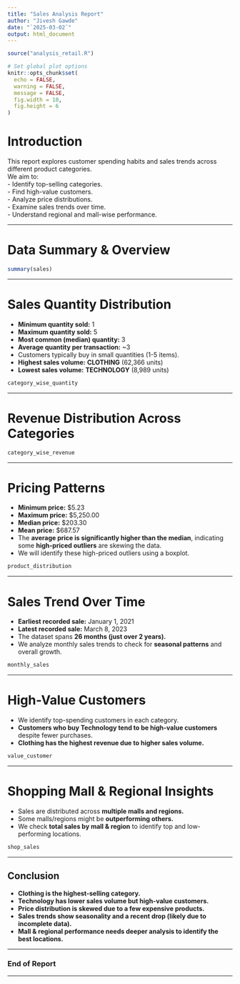 ---
title: "Sales Analysis Report"
author: "Jivesh Gawde"
date: "`2025-03-02`"
output: html_document
---

```{r setup, include=FALSE}

source("analysis_retail.R")

# Set global plot options
knitr::opts_chunk$set(
  echo = FALSE,
  warning = FALSE,
  message = FALSE,
  fig.width = 10,
  fig.height = 6
)
```

# **Introduction**  
This report explores customer spending habits and sales trends across different product categories.  
We aim to:  
- Identify top-selling categories.  
- Find high-value customers.  
- Analyze price distributions.  
- Examine sales trends over time.  
- Understand regional and mall-wise performance.  

---

# **Data Summary & Overview**  

```{r summary, echo=TRUE}
summary(sales)
```

---

# **Sales Quantity Distribution**  

- **Minimum quantity sold:** 1  
- **Maximum quantity sold:** 5  
- **Most common (median) quantity:** 3  
- **Average quantity per transaction:** ~3  
- Customers typically buy in small quantities (1-5 items).  
- **Highest sales volume:** **CLOTHING** (62,366 units)  
- **Lowest sales volume:** **TECHNOLOGY** (8,989 units)  


```{r category_wise_quantity}
category_wise_quantity
```

---

# **Revenue Distribution Across Categories**  

```{r category_wise_revenue}
category_wise_revenue
```

---

# **Pricing Patterns**  

- **Minimum price:** $5.23  
- **Maximum price:** $5,250.00  
- **Median price:** $203.30  
- **Mean price:** $687.57  
- The **average price is significantly higher than the median**, indicating some **high-priced outliers** are skewing the data.  
- We will identify these high-priced outliers using a boxplot.  


```{r product_distribution}
product_distribution
```

---

# **Sales Trend Over Time**  

- **Earliest recorded sale:** January 1, 2021  
- **Latest recorded sale:** March 8, 2023  
- The dataset spans **26 months (just over 2 years).**  
- We analyze monthly sales trends to check for **seasonal patterns** and overall growth.  

```{r monthly_sales}
monthly_sales
```

---

# **High-Value Customers**  

- We identify top-spending customers in each category.  
- **Customers who buy Technology tend to be high-value customers** despite fewer purchases.  
- **Clothing has the highest revenue due to higher sales volume.**  

```{r value_customer}
value_customer
```

---

# **Shopping Mall & Regional Insights**  

- Sales are distributed across **multiple malls and regions.**  
- Some malls/regions might be **outperforming others.**  
- We check **total sales by mall & region** to identify top and low-performing locations.  

```{r shop_sales}
shop_sales
```

---

## **Conclusion**  

- **Clothing is the highest-selling category.**  
- **Technology has lower sales volume but high-value customers.**  
- **Price distribution is skewed due to a few expensive products.**  
- **Sales trends show seasonality and a recent drop (likely due to incomplete data).**  
- **Mall & regional performance needs deeper analysis to identify the best locations.**  

---

### **End of Report**  

---

